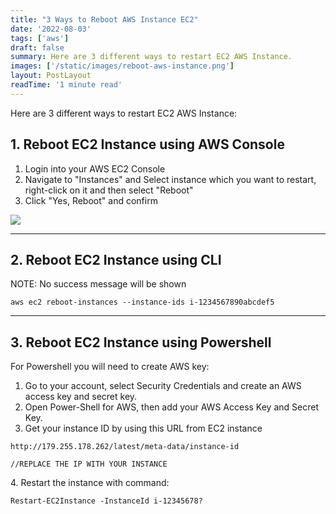 ```yaml
---
title: "3 Ways to Reboot AWS Instance EC2"
date: '2022-08-03'
tags: ['aws']
draft: false
summary: Here are 3 different ways to restart EC2 AWS Instance.
images: ['/static/images/reboot-aws-instance.png']
layout: PostLayout
readTime: '1 minute read'
---
```


Here are 3 different ways to restart EC2 AWS Instance:

## 1\. Reboot EC2 Instance using AWS Console

1. Login into your AWS EC2 Console
2. Navigate to "Instances" and Select instance which you want to restart, right-click on it and then select "Reboot"
3. Click "Yes, Reboot" and confirm

![](static/images/reboot-aws-instance.png)

* * *

## 2\. Reboot EC2 Instance using CLI

NOTE: No success message will be shown

```
aws ec2 reboot-instances --instance-ids i-1234567890abcdef5
```

* * *

## 3\. Reboot EC2 Instance using Powershell

For Powershell you will need to create AWS key:

1. Go to your account, select Security Credentials and create an AWS access key and secret key.
2. Open Power-Shell for AWS, then add your AWS Access Key and Secret Key.
3. Get your instance ID by using this URL from EC2 instance

```
http://179.255.178.262/latest/meta-data/instance-id

//REPLACE THE IP WITH YOUR INSTANCE
```

4\. Restart the instance with command:

```
Restart-EC2Instance -InstanceId i-12345678?
```
